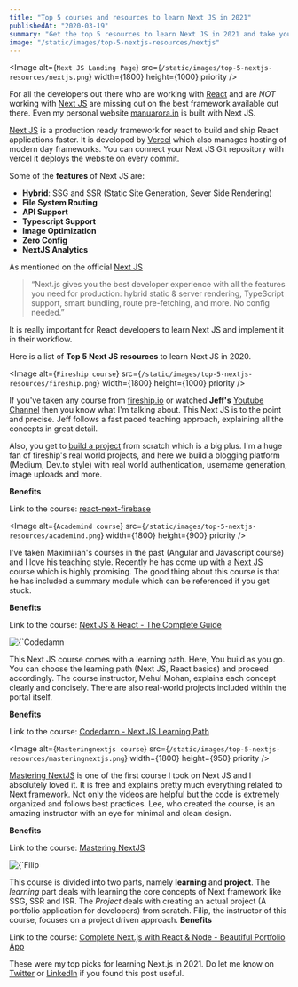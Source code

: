 ```yaml
---
title: "Top 5 courses and resources to learn Next JS in 2021"
publishedAt: "2020-03-19"
summary: "Get the top 5 resources to learn Next JS in 2021 and take your React skills to the next level"
image: "/static/images/top-5-nextjs-resources/nextjs"
---
```


<Image
  alt={`Next JS Landing Page`}
  src={`/static/images/top-5-nextjs-resources/nextjs.png`}
  width={1800}
  height={1000}
  priority
/>

For all the developers out there who are working with [React](https://reactjs.org) and are _NOT_ working with [Next JS](https://nextjs.org) are missing out on the best framework available out there.
Even my personal website [manuarora.in](https://manuarora.in) is built with Next JS.

[Next JS](https://nextjs.org) is a production ready framework for react to build and ship React applications faster. It is developed by [Vercel](https://vercel.com) which also manages hosting of modern day frameworks. You can connect your Next JS Git repository with vercel it deploys the website on every commit.

Some of the **features** of Next JS are:

- **Hybrid**: SSG and SSR (Static Site Generation, Sever Side Rendering)
- **File System Routing**
- **API Support**
- **Typescript Support**
- **Image Optimization**
- **Zero Config**
- **NextJS Analytics**

As mentioned on the official [Next JS](https://nextjs.org)

> “Next.js gives you the best developer experience with all the features you need for production: hybrid static & server rendering, TypeScript support, smart bundling, route pre-fetching, and more. No config needed.”

It is really important for React developers to learn Next JS and implement it in their workflow.

Here is a list of **Top 5 Next JS resources** to learn Next JS in 2020.

<StepLarge number={1} title="Fireship.io - Next JS Firebase course" />

<Image
  alt={`Fireship course`}
  src={`/static/images/top-5-nextjs-resources/fireship.png`}
  width={1800}
  height={1000}
  priority
/>

If you've taken any course from [fireship.io](https://fireship.io) or watched **Jeff's** [Youtube Channel](https://www.youtube.com/channel/UCsBjURrPoezykLs9EqgamOA) then you know what I'm talking about. This Next JS is to the point and precise. Jeff follows a fast paced teaching approach, explaining all the concepts in great detail.

Also, you get to [build a project](https://next.fireship.io) from scratch which is a big plus. I'm a huge fan of fireship's real world projects, and here we build a blogging platform (Medium, Dev.to style) with real world authentication, username generation, image uploads and more.

**Benefits**

<StepCheck title="Fast paced approach." />
<StepCheck title="Real world project." />
<StepCheck title="Complex concepts amazingly explained (SSR, SSG ISR, Routing)." />

Link to the course: [react-next-firebase](https://fireship.io/courses/react-next-firebase/)

<StepLarge
  number={2}
  title="Academind - Next JS and React The Complete Guide"
/>

<Image
  alt={`Academind course`}
  src={`/static/images/top-5-nextjs-resources/academind.png`}
  width={1800}
  height={900}
  priority
/>

I've taken Maximilian's courses in the past (Angular and Javascript course) and I love his teaching style. Recently he has come up with a [Next JS](https://www.udemy.com/course/nextjs-react-the-complete-guide/?couponCode=D_0321) course which is highly promising. The good thing about this course is that he has included a summary module which can be referenced if you get stuck.

**Benefits**

<StepCheck title="Easy to understand, No prior React experience required." />
<StepCheck title="Real world project included." />
<StepCheck title="Thorough explanation on every key concept." />

Link to the course: [Next JS & React - The Complete Guide](https://www.udemy.com/course/nextjs-react-the-complete-guide/?couponCode=D_0321)

<StepLarge number={3} title="Codedamn - Next JS Learning Path" />
<Image
  alt={`Codedamn course`}
  src={`/static/images/top-5-nextjs-resources/codedamn.png`}
  width={1800}
  height={1100}
  priority
/>

This Next JS course comes with a learning path. Here, You build as you go. You can choose the learning path (Next JS, React basics) and proceed accordingly. The course instructor, Mehul Mohan, explains each concept clearly and concisely. There are also real-world projects included within the portal itself.

**Benefits**

<StepCheck title="Absolutely Free course." />
<StepCheck title="Complex, advanced concepts explained in great detail." />
<StepCheck title="Development to deployment." />

Link to the course: [Codedamn - Next JS Learning Path](https://codedamn.com/learning-paths/nextjs-mastery)

<StepLarge number={4} title="Mastering NextJS" />

<Image
  alt={`Masteringnextjs course`}
  src={`/static/images/top-5-nextjs-resources/masteringnextjs.png`}
  width={1800}
  height={950}
  priority
/>

[Mastering NextJS](https://masteringnextjs.com) is one of the first course I took on Next JS and I absolutely loved it. It is free and explains pretty much everything related to Next framework. Not only the videos are helpful but the code is extremely organized and follows best practices. Lee, who created the course, is an amazing instructor with an eye for minimal and clean design.

**Benefits**

<StepCheck title="Absolutely Free course." />
<StepCheck title="Best practices for creating React projects" />
<StepCheck title="Minimal and clean design." />
<StepCheck title="Deployement to production." />

Link to the course: [Mastering NextJS](https://masteringnextjs.com)

<StepLarge number={5} title="Filip Jerga - Next.js React and Node" />
<Image
  alt={`Filip course`}
  src={`/static/images/top-5-nextjs-resources/filip.png`}
  width={1800}
  height={950}
  priority
/>

This course is divided into two parts, namely **learning** and **project**. The _learning_ part deals with learning the core concepts of Next framework like SSG, SSR and ISR. The _Project_ deals with creating an actual project (A portfolio application for developers) from scratch. Filip, the instructor of this course, focuses on a project driven approach.
**Benefits**

<StepCheck title="Project oriented course" />
<StepCheck title="Custom CMS for managing data" />
<StepCheck title="Integrating Next.js with Node.js" />

Link to the course: [Complete Next.js with React & Node - Beautiful Portfolio App](https://www.udemy.com/course/awesome-nextjs-with-react-and-node-amazing-portfolio-app/)

These were my top picks for learning Next.js in 2021. Do let me know on [Twitter](https://twitter.com/mannpaaji) or [LinkedIn](https://linkedin.com/in/manuarora28) if you found this post useful.
